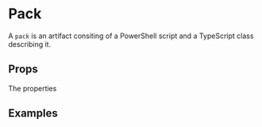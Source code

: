 
<Meta title="Packs/Button" component={Pack} />

# Pack

A `pack` is an artifact consiting of a PowerShell script and a TypeScript class describing it.

## Props
The properties

<ArgsTable of={Pack} />

## Examples

<Canvas>
  <Story name="Default">
   <SVGInteraction svgFile="x" />
  </Story>
</Canvas>


